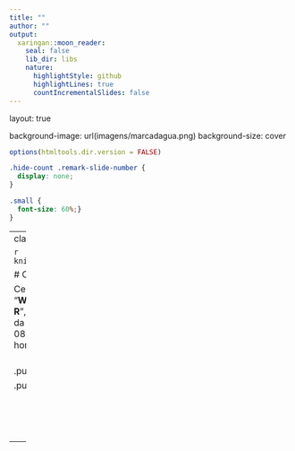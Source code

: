 ---
title: ""
author: ""
output:
  xaringan::moon_reader:
    seal: false
    lib_dir: libs
    nature:
      highlightStyle: github
      highlightLines: true
      countIncrementalSlides: false
---

layout: true

background-image: url(imagens/marcadagua.png)
background-size: cover

```{r setup, include=FALSE}
options(htmltools.dir.version = FALSE)
```

```{css echo=FALSE}
.hide-count .remark-slide-number {
  display: none;
}

.small {
  font-size: 60%;}
}
```

---
class: center, middle, hide-count

```{r, echo=FALSE}
knitr::include_graphics("imagens/header.png")
```


# Certificado

Certificamos que **NOME** compareceu ao evento "**Workshop: Análise de Dados Brasileiros com R**", apresentado pela Liga de Políticas Públicas da Universidade Federal de Santa Maria no dia 08 de junho de 2021, totalizando uma carga horária de 5 horas.
<br />
<br />

.pull-left[
```{r, echo=FALSE, fig.align='center', out.width='59%'}
knitr::include_graphics("imagens/assinatura1.png")
```
Gabriela Terra<br />.small[Organizadora]]

.pull-right[
```{r, echo=FALSE, fig.align='center', out.width='65%'}
knitr::include_graphics("imagens/assinatura2.png")
```
<br />Mateus Cardoso<br />.small[Organizador]]

<br />
<br />
<br />
<br />
--

